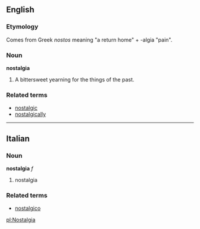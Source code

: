 ==English==

=== Etymology ===
Comes from Greek ''nostos'' meaning "a return home" + -algia "pain".

=== Noun ===
'''nostalgia'''

#A bittersweet yearning for the things of the past.

=== Related terms ===
*[[nostalgic]]
*[[nostalgically]]

----

==Italian==
===Noun===
'''nostalgia''' ''f''

# nostalgia

===Related terms===
*[[nostalgico]]

[[pl:Nostalgia]]